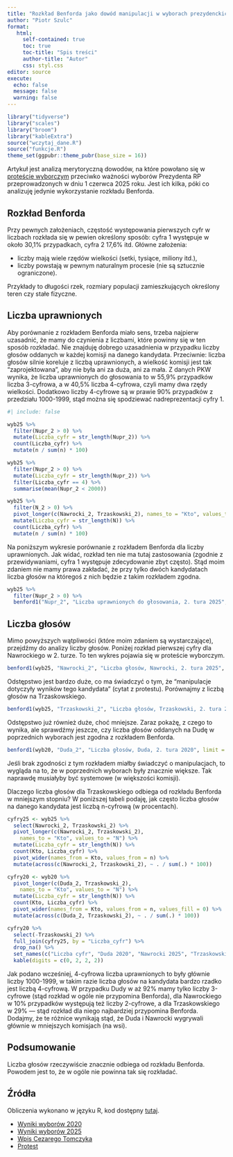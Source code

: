 ```yaml
---
title: "Rozkład Benforda jako dowód manipulacji w wyborach prezydenckich 2025"
author: "Piotr Szulc"
format: 
   html:
     self-contained: true
     toc: true
     toc-title: "Spis treści"
     author-title: "Autor"
     css: styl.css
editor: source
execute:
  echo: false
  message: false
  warning: false
---
```


```r
library("tidyverse")
library("scales")
library("broom")
library("kableExtra")
source("wczytaj_dane.R")
source("funkcje.R")
theme_set(ggpubr::theme_pubr(base_size = 16))
```

Artykuł jest analizą merytoryczną dowodów, na które powołano się w [proteście wyborczym](https://docs.google.com/document/d/1izIyHST5lFWrMfUTUBwX61najOlty9rIs5uovCNcZYk/mobilebasic){target="_blank"} przeciwko ważności wyborów Prezydenta RP przeprowadzonych w dniu 1 czerwca 2025 roku. Jest ich kilka, póki co analizuję jedynie wykorzystanie rozkładu Benforda.

## Rozkład Benforda

Przy pewnych założeniach, częstość występowania pierwszych cyfr w liczbach rozkłada się w pewien określony sposób: cyfra 1 występuje w około 30,1% przypadkach, cyfra 2 17,6% itd. Główne założenia:

* liczby mają wiele rzędów wielkości (setki, tysiące, miliony itd.),
* liczby powstają w pewnym naturalnym procesie (nie są sztucznie ograniczone).

Przykłady to długości rzek, rozmiary populacji zamieszkujących określony teren czy stałe fizyczne.

## Liczba uprawnionych

Aby porównanie z rozkładem Benforda miało sens, trzeba najpierw uzasadnić, że mamy do czynienia z liczbami, które powinny się w ten sposób rozkładać. Nie znajduję dobrego uzasadnienia w przypadku liczby głosów oddanych w każdej komisji na danego kandydata. Przeciwnie: liczba głosów silnie koreluje z liczbą uprawnionych, a wielkość komisji jest tak "zaprojektowana", aby nie była ani za duża, ani za mała. Z danych PKW wynika, że liczba uprawnionych do głosowania to w 55,9% przypadków liczba 3-cyfrowa, a w 40,5% liczba 4-cyfrowa, czyli mamy dwa rzędy wielkości. Dodatkowo liczby 4-cyfrowe są w prawie 90% przypadków z przedziału 1000-1999, stąd można się spodziewać nadreprezentacji cyfry 1.

```r
#| include: false

wyb25 %>% 
  filter(Nupr_2 > 0) %>% 
  mutate(Liczba_cyfr = str_length(Nupr_2)) %>% 
  count(Liczba_cyfr) %>% 
  mutate(n / sum(n) * 100)

wyb25 %>% 
  filter(Nupr_2 > 0) %>% 
  mutate(Liczba_cyfr = str_length(Nupr_2)) %>% 
  filter(Liczba_cyfr == 4) %>% 
  summarise(mean(Nupr_2 < 2000))

wyb25 %>% 
  filter(N_2 > 0) %>% 
  pivot_longer(c(Nawrocki_2, Trzaskowski_2), names_to = "Kto", values_to = "N") %>% 
  mutate(Liczba_cyfr = str_length(N)) %>% 
  count(Liczba_cyfr) %>% 
  mutate(n / sum(n) * 100)
```

Na poniższym wykresie porównanie z rozkładem Benforda dla liczby uprawnionych. Jak widać, rozkład ten nie ma tutaj zastosowania (zgodnie z przewidywaniami, cyfra 1 występuje zdecydowanie zbyt często). Stąd moim zdaniem nie mamy prawa zakładać, że przy tylko dwóch kandydatach liczba głosów na któregoś z nich będzie z takim rozkładem zgodna.

```r
wyb25 %>% 
  filter(Nupr_2 > 0) %>% 
  benford1("Nupr_2", "Liczba uprawnionych do głosowania, 2. tura 2025", limit = NA)
```

## Liczba głosów

Mimo powyższych wątpliwości (które moim zdaniem są wystarczające), przejdźmy do analizy liczby głosów. Poniżej rozkład pierwszej cyfry dla Nawrockiego w 2. turze. To ten wykres pojawia się w proteście wyborczym.

```r
benford1(wyb25, "Nawrocki_2", "Liczba głosów, Nawrocki, 2. tura 2025", limit = NA)
```

Odstępstwo jest bardzo duże, co ma świadczyć o tym, że "manipulacje dotyczyły wyników tego kandydata" (cytat z protestu). Porównajmy z liczbą głosów na Trzaskowskiego.

```r
benford1(wyb25, "Trzaskowski_2", "Liczba głosów, Trzaskowski, 2. tura 2025", limit = NA)
```

Odstępstwo już również duże, choć mniejsze. Zaraz pokażę, z czego to wynika, ale sprawdźmy jeszcze, czy liczba głosów oddanych na Dudę w poprzednich wyborach jest zgodna z rozkładem Benforda.

```r
benford1(wyb20, "Duda_2", "Liczba głosów, Duda, 2. tura 2020", limit = NA)
```

Jeśli brak zgodności z tym rozkładem miałby świadczyć o manipulacjach, to wygląda na to, że w poprzednich wyborach były znacznie większe. Tak naprawdę musiałyby być systemowe (w większości komisji).

Dlaczego liczba głosów dla Trzaskowskiego odbiega od rozkładu Benforda w mniejszym stopniu? W poniższej tabeli podaję, jak często liczba głosów na danego kandydata jest liczbą n-cyfrową (w procentach).

```r
cyfry25 <- wyb25 %>% 
  select(Nawrocki_2, Trzaskowski_2) %>% 
  pivot_longer(c(Nawrocki_2, Trzaskowski_2),
    names_to = "Kto", values_to = "N") %>% 
  mutate(Liczba_cyfr = str_length(N)) %>% 
  count(Kto, Liczba_cyfr) %>% 
  pivot_wider(names_from = Kto, values_from = n) %>% 
  mutate(across(c(Nawrocki_2, Trzaskowski_2), ~ . / sum(.) * 100))

cyfry20 <- wyb20 %>% 
  pivot_longer(c(Duda_2, Trzaskowski_2),
    names_to = "Kto", values_to = "N") %>% 
  mutate(Liczba_cyfr = str_length(N)) %>% 
  count(Kto, Liczba_cyfr) %>% 
  pivot_wider(names_from = Kto, values_from = n, values_fill = 0) %>% 
  mutate(across(c(Duda_2, Trzaskowski_2), ~ . / sum(.) * 100))

cyfry20 %>% 
  select(-Trzaskowski_2) %>% 
  full_join(cyfry25, by = "Liczba_cyfr") %>% 
  drop_na() %>% 
  set_names(c("Liczba cyfr", "Duda 2020", "Nawrocki 2025", "Trzaskowski 2025")) %>% 
  kable(digits = c(0, 2, 2, 2))
```

Jak podano wcześniej, 4-cyfrowa liczba uprawnionych to były głównie liczby 1000-1999, w takim razie liczba głosów na kandydata bardzo rzadko jest liczbą 4-cyfrową. W przypadku Dudy w aż 92% mamy tylko liczby 3-cyfrowe (stąd rozkład w ogóle nie przypomina Benforda), dla Nawrockiego w 10% przypadków występują też liczby 2-cyfrowe, a dla Trzaskowskiego w 29% --- stąd rozkład dla niego najbardziej przypomina Benforda. Dodajmy, że te różnice wynikają stąd, że Duda i Nawrocki wygrywali głównie w mniejszych komisjach (na wsi).

## Podsumowanie

Liczba głosów rzeczywiście znacznie odbiega od rozkładu Benforda. Powodem jest to, że w ogóle nie powinna tak się rozkładać.

## Źródła

Obliczenia wykonano w języku R, kod dostępny [tutaj](https://github.com/pmszulc/wybory2025_protest){target="_blank"}.

* [Wyniki wyborów 2020](https://prezydent20200628.pkw.gov.pl/prezydent20200628/pl/dane_w_arkuszach){target="_blank"}
* [Wyniki wyborów 2025](https://wybory.gov.pl/prezydent2025/pl/dane_w_arkuszach){target="_blank"}
* [Wpis Cezarego Tomczyka](https://x.com/CTomczyk/status/1933872924403864011?t=48ZUSMFkpWer6zjrcSacZQ&s=19){target="_blank"}
* [Protest](https://docs.google.com/document/d/1izIyHST5lFWrMfUTUBwX61najOlty9rIs5uovCNcZYk/mobilebasic){target="_blank"}

